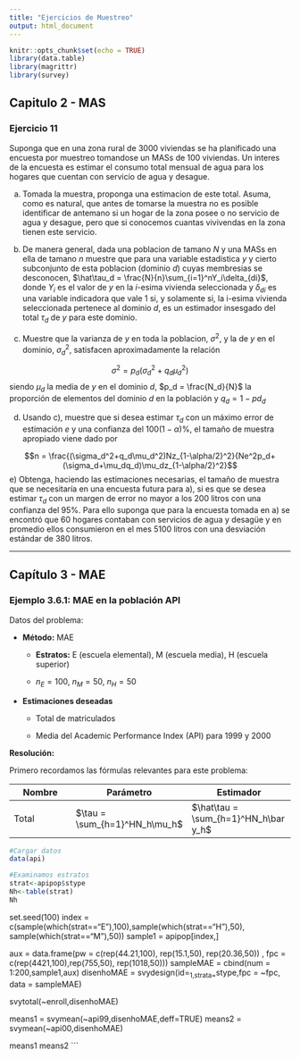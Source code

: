 ```yaml
---
title: "Ejercicios de Muestreo"
output: html_document
---
```


```r
knitr::opts_chunk$set(echo = TRUE)
library(data.table)
library(magrittr)
library(survey)
```

## Capitulo 2 - MAS

### Ejercicio 11

Suponga que en una zona rural de 3000 viviendas se ha planificado una encuesta por muestreo tomandose un MASs de 100 viviendas. Un interes de la encuesta es estimar el consumo total mensual de agua para los hogares que cuentan con servicio de agua y desague.

a) Tomada la muestra, proponga una estimacion de este total. Asuma, como es natural, que antes de tomarse la muestra no es posible identificar de antemano si un hogar de la zona posee o no servicio de agua y desague, pero que si conocemos cuantas vivivendas en la zona tienen este servicio.

b) De manera general, dada una poblacion de tamano $N$ y una MASs en ella de tamano $n$ muestre que para una variable estadistica $y$ y cierto subconjunto de esta poblacion (dominio $d$) cuyas membresias se desconocen, $\hat\tau_d = \frac{N}{n}\sum_{i=1}^nY_i\delta_{di}$, donde $Y_i$ es el valor de $y$ en la $i$-esima vivienda seleccionada y $\delta_{di}$ es una variable indicadora que vale $1$ si, y solamente si, la i-esima vivienda seleccionada pertenece al dominio $d$, es un estimador insesgado del total $\tau_d$ de $y$ para este dominio.

c) Muestre que la varianza de $y$ en toda la poblacion, $\sigma^2$, y la de $y$ en el dominio, $\sigma_d^2$, satisfacen aproximadamente la relación

$$\sigma^2 = p_d(\sigma_d^2+q_d\mu_d^2)$$
siendo $\mu_d$ la media de $y$ en el dominio $d$, $p_d = \frac{N_d}{N}$ la proporción de elementos del dominio $d$ en la población y $q_d = 1 - pd_d$

d) Usando c), muestre que si desea estimar $\tau_d$ con un máximo error de estimación $e$ y una confianza del $100(1-\alpha)\%$, el tamaño de muestra apropiado viene dado por

$$n = \frac{(\sigma_d^2+q_d\mu_d^2)Nz_{1-\alpha/2}^2}{Ne^2p_d+(\sigma_d+\mu_dq_d)\mu_dz_{1-\alpha/2}^2}$$
e) Obtenga, haciendo las estimaciones necesarias, el tamaño de muestra que se necesitaría en una encuesta futura para a), si es que se desea estimar $\tau_d$ con un margen de error no mayor a los $200$ litros con una confianza del $95\%$. Para ello suponga que para la encuesta tomada en a) se encontró que $60$ hogares contaban con servicios de agua y desagüe y en promedio ellos consumieron en el mes $5100$ litros con una desviación estándar de 380 litros.

---

## Capítulo 3 - MAE

### Ejemplo 3.6.1: MAE en la población API

Datos del problema:

* **Método:** MAE

    * **Estratos:** E (escuela elemental), M (escuela media), H (escuela superior)
    
    * $n_E = 100$, $n_M = 50$, $n_H = 50$
    
* **Estimaciones deseadas**

    * Total de matriculados
    
    * Media del Academic Performance Index (API) para 1999 y 2000

**Resolución:**

Primero recordamos las fórmulas relevantes para este problema:

Nombre|Parámetro|Estimador
------|---------|---------
Total|$\tau = \sum_{h=1}^HN_h\mu_h$|$\hat\tau = \sum_{h=1}^HN_h\bar y_h$

```r
#Cargar datos
data(api)

#Examinamos estratos
strat<-apipop$stype
Nh<-table(strat)
Nh
```



set.seed(100)
index = c(sample(which(strat=="E"),100),sample(which(strat=="H"),50),
sample(which(strat=="M"),50))
sample1 = apipop[index,]

aux = data.frame(pw = c(rep(44.21,100), rep(15.1,50), rep(20.36,50))
, fpc = c(rep(4421,100),rep(755,50), rep(1018,50)))
sampleMAE = cbind(num = 1:200,sample1,aux)
disenhoMAE = svydesign(id=~1,strata=~stype,fpc = ~fpc, data = sampleMAE)

svytotal(~enroll,disenhoMAE)

means1 = svymean(~api99,disenhoMAE,deff=TRUE)
means2 = svymean(~api00,disenhoMAE)

means1
means2
```
